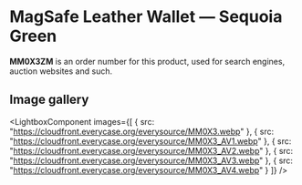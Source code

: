 
# MagSafe Leather Wallet — Sequoia Green

<Callout type='info' emoji='👉🏻'>**MM0X3ZM** is an order number for this product, used for search engines, auction websites and such.</Callout>

## Image gallery

<LightboxComponent
    images={[
      {
        src: "https://cloudfront.everycase.org/everysource/MM0X3.webp"
      },
      {
        src: "https://cloudfront.everycase.org/everysource/MM0X3_AV1.webp"
      },
      {
        src: "https://cloudfront.everycase.org/everysource/MM0X3_AV2.webp"
      },
      {
        src: "https://cloudfront.everycase.org/everysource/MM0X3_AV3.webp"
      },
      {
        src: "https://cloudfront.everycase.org/everysource/MM0X3_AV4.webp"
      }
    ]}
  />
